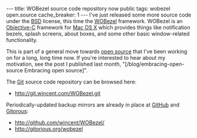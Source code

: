 ---
title: WOBezel source code repository now public
tags: wobezel open.source
cache_breaker: 1
---
I've just released some more source code under the [[BSD]] license, this time the [[WOBezel]] framework. WOBezel is an [[Objective-C]] framework for [[Mac OS X]] which provides things like notification bezels, splash screens, about boxes, and some other basic window-related functionality.

This is part of a general move towards [[open source]] that I've been working on for a long, long time now. If you're interested to hear about my motivation, see the post I published last month, "[/blog/embracing-open-source Embracing open source]".

The [[Git]] source code repository can be browsed here:

* http://git.wincent.com/WOBezel.git

Periodically-updated backup mirrors are already in place at [[GitHub]] and [[Gitorous]]:

* http://github.com/wincent/WOBezel/
* http://gitorious.org/wobezel
